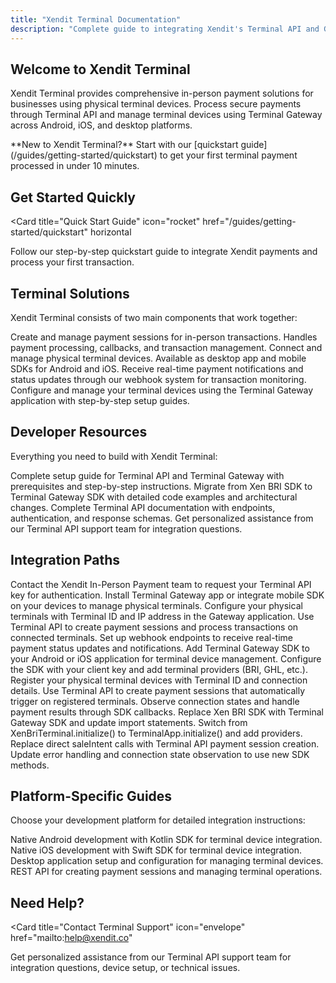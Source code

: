 ```yaml
---
title: "Xendit Terminal Documentation"
description: "Complete guide to integrating Xendit's Terminal API and Gateway for in-person payment processing using physical terminal devices"
---
```


## Welcome to Xendit Terminal

Xendit Terminal provides comprehensive in-person payment solutions for businesses using physical terminal devices. Process secure payments through Terminal API and manage terminal devices using Terminal Gateway across Android, iOS, and desktop platforms.

<Info>
**New to Xendit Terminal?** Start with our [quickstart guide](/guides/getting-started/quickstart) to get your first terminal payment processed in under 10 minutes.
</Info>

## Get Started Quickly

<Card
  title="Quick Start Guide"
  icon="rocket"
  href="/guides/getting-started/quickstart"
  horizontal
>
  Follow our step-by-step quickstart guide to integrate Xendit payments and process your first transaction.
</Card>

## Terminal Solutions

Xendit Terminal consists of two main components that work together:

<CardGroup cols={2}>
  <Card
    title="Terminal API"
    icon="terminal"
    href="/api-reference/terminal-api/introduction"
  >
    Create and manage payment sessions for in-person transactions. Handles payment processing, callbacks, and transaction management.
  </Card>
  <Card
    title="Terminal Gateway"
    icon="smartphone"
    href="/api-reference/terminal-gateway/introduction"
  >
    Connect and manage physical terminal devices. Available as desktop app and mobile SDKs for Android and iOS.
  </Card>
  <Card
    title="Payment Callbacks"
    icon="webhook"
    href="/api-reference/terminal-api/callbacks"
  >
    Receive real-time payment notifications and status updates through our webhook system for transaction monitoring.
  </Card>
  <Card
    title="Device Management"
    icon="settings"
    href="/api-reference/terminal-gateway/app-configuration"
  >
    Configure and manage your terminal devices using the Terminal Gateway application with step-by-step setup guides.
  </Card>
</CardGroup>

## Developer Resources

Everything you need to build with Xendit Terminal:

<CardGroup cols={2}>
  <Card
    title="Getting Started Guide"
    icon="rocket"
    href="/guides/getting-started/index"
  >
    Complete setup guide for Terminal API and Terminal Gateway with prerequisites and step-by-step instructions.
  </Card>
  <Card
    title="Migration Guide"
    icon="arrow-right"
    href="/guides/migration/xen-bri-to-terminal-gateway"
  >
    Migrate from Xen BRI SDK to Terminal Gateway SDK with detailed code examples and architectural changes.
  </Card>
  <Card
    title="API Reference"
    icon="book"
    href="/api-reference/terminal-api/introduction"
  >
    Complete Terminal API documentation with endpoints, authentication, and response schemas.
  </Card>
  <Card
    title="Support & Help"
    icon="life-ring"
    href="mailto:help@xendit.co"
  >
    Get personalized assistance from our Terminal API support team for integration questions.
  </Card>
</CardGroup>

## Integration Paths

<Tabs>
<Tab title="Retail POS System">
  <Steps>
  <Step title="Obtain Terminal API key">
    Contact the Xendit In-Person Payment team to request your Terminal API key for authentication.
  </Step>
  <Step title="Set up Terminal Gateway">
    Install Terminal Gateway app or integrate mobile SDK on your devices to manage physical terminals.
  </Step>
  <Step title="Register terminal devices">
    Configure your physical terminals with Terminal ID and IP address in the Gateway application.
  </Step>
  <Step title="Create payment sessions">
    Use Terminal API to create payment sessions and process transactions on connected terminals.
  </Step>
  <Step title="Handle callbacks">
    Set up webhook endpoints to receive real-time payment status updates and notifications.
  </Step>
  </Steps>
</Tab>

<Tab title="Mobile POS App">
  <Steps>
  <Step title="Install Terminal Gateway SDK">
    Add Terminal Gateway SDK to your Android or iOS application for terminal device management.
  </Step>
  <Step title="Initialize SDK">
    Configure the SDK with your client key and add terminal providers (BRI, GHL, etc.).
  </Step>
  <Step title="Register devices">
    Register your physical terminal devices with Terminal ID and connection details.
  </Step>
  <Step title="Process payments">
    Use Terminal API to create payment sessions that automatically trigger on registered terminals.
  </Step>
  <Step title="Monitor transactions">
    Observe connection states and handle payment results through SDK callbacks.
  </Step>
  </Steps>
</Tab>

<Tab title="Migration from Xen BRI">
  <Steps>
  <Step title="Update dependencies">
    Replace Xen BRI SDK with Terminal Gateway SDK and update import statements.
  </Step>
  <Step title="Change initialization">
    Switch from XenBriTerminal.initialize() to TerminalApp.initialize() and add providers.
  </Step>
  <Step title="Update payment flow">
    Replace direct saleIntent calls with Terminal API payment session creation.
  </Step>
  <Step title="Handle new callbacks">
    Update error handling and connection state observation to use new SDK methods.
  </Step>
  </Steps>
</Tab>
</Tabs>

## Platform-Specific Guides

Choose your development platform for detailed integration instructions:

<CardGroup cols={2}>
  <Card
    title="Android SDK"
    icon="android"
    href="/api-reference/terminal-gateway/android-sdk"
  >
    Native Android development with Kotlin SDK for terminal device integration.
  </Card>
  <Card
    title="iOS SDK"
    icon="apple"
    href="/api-reference/terminal-gateway/ios-sdk"
  >
    Native iOS development with Swift SDK for terminal device integration.
  </Card>
  <Card
    title="Gateway App"
    icon="desktop"
    href="/api-reference/terminal-gateway/app-configuration"
  >
    Desktop application setup and configuration for managing terminal devices.
  </Card>
  <Card
    title="Terminal API"
    icon="code"
    href="/api-reference/terminal-api/introduction"
  >
    REST API for creating payment sessions and managing terminal operations.
  </Card>
</CardGroup>

## Need Help?

<Card
  title="Contact Terminal Support"
  icon="envelope"
  href="mailto:help@xendit.co"
>
  Get personalized assistance from our Terminal API support team for integration questions, device setup, or technical issues.
</Card>
